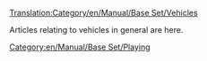 [[Translation:Category/en/Manual/Base Set/Vehicles]]


Articles relating to vehicles in general are here.

{{en/Catmore}}
[[Category:en/Manual/Base Set/Playing]]